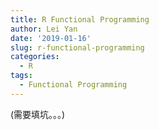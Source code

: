 ---
title: R Functional Programming
author: Lei Yan
date: '2019-01-16'
slug: r-functional-programming
categories:
  - R
tags:
  - Functional Programming
---
(需要填坑。。。)